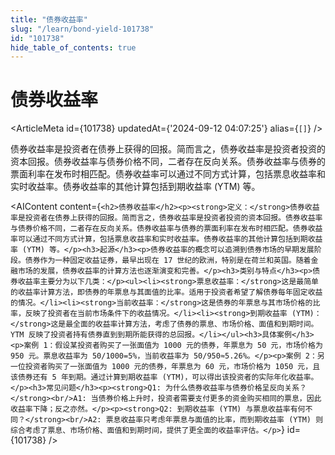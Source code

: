 ```yaml
---
title: "债券收益率"
slug: "/learn/bond-yield-101738"
id: "101738"
hide_table_of_contents: true
---
```



# 债券收益率

<ArticleMeta id={101738} updatedAt={'2024-09-12 04:07:25'} alias={`[]`} />
<div className='border-solid border-b border-t-0 my-4 border-[var(--ifm-color-gray-300)]' />

债券收益率是投资者在债券上获得的回报。简而言之，债券收益率是投资者投资的资本回报。债券收益率与债券价格不同，二者存在反向关系。债券收益率与债券的票面利率在发布时相匹配。债券收益率可以通过不同方式计算，包括票息收益率和实时收益率。债券收益率的其他计算包括到期收益率 (YTM) 等。

<AIContent content={`<h2>债券收益率</h2><p><strong>定义：</strong>债券收益率是投资者在债券上获得的回报。简而言之，债券收益率是投资者投资的资本回报。债券收益率与债券价格不同，二者存在反向关系。债券收益率与债券的票面利率在发布时相匹配。债券收益率可以通过不同方式计算，包括票息收益率和实时收益率。债券收益率的其他计算包括到期收益率 (YTM) 等。</p><h3>起源</h3><p>债券收益率的概念可以追溯到债券市场的早期发展阶段。债券作为一种固定收益证券，最早出现在 17 世纪的欧洲，特别是在荷兰和英国。随着金融市场的发展，债券收益率的计算方法也逐渐演变和完善。</p><h3>类别与特点</h3><p>债券收益率主要分为以下几类：</p><ul><li><strong>票息收益率：</strong>这是最简单的收益率计算方法，即债券的年票息与其面值的比率。适用于投资者希望了解债券每年固定收益的情况。</li><li><strong>当前收益率：</strong>这是债券的年票息与其市场价格的比率，反映了投资者在当前市场条件下的收益情况。</li><li><strong>到期收益率 (YTM)：</strong>这是最全面的收益率计算方法，考虑了债券的票息、市场价格、面值和到期时间。YTM 反映了投资者持有债券直到到期所能获得的总回报。</li></ul><h3>具体案例</h3><p>案例 1：假设某投资者购买了一张面值为 1000 元的债券，年票息为 50 元，市场价格为 950 元。票息收益率为 50/1000=5%，当前收益率为 50/950≈5.26%。</p><p>案例 2：另一位投资者购买了一张面值为 1000 元的债券，年票息为 60 元，市场价格为 1050 元，且该债券还有 5 年到期。通过计算到期收益率 (YTM)，可以得出该投资者的实际年化收益率。</p><h3>常见问题</h3><p><strong>Q1: 为什么债券收益率与债券价格呈反向关系？</strong><br/>A1: 当债券价格上升时，投资者需要支付更多的资金购买相同的票息，因此收益率下降；反之亦然。</p><p><strong>Q2: 到期收益率 (YTM) 与票息收益率有何不同？</strong><br/>A2: 票息收益率只考虑年票息与面值的比率，而到期收益率 (YTM) 则综合考虑了票息、市场价格、面值和到期时间，提供了更全面的收益率评估。</p>`} id={101738} />
